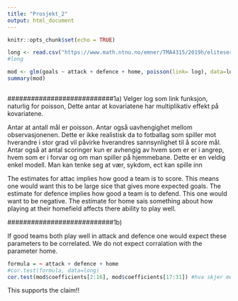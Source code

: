 ```yaml
---
title: "Prosjekt_2"
output: html_document
---
```


```r
knitr::opts_chunk$set(echo = TRUE)
```


```r
long <- read.csv("https://www.math.ntnu.no/emner/TMA4315/2019h/eliteserie.csv")
#long

mod <- glm(goals ~ attack + defence + home, poisson(link= log), data=long ) #log natural choice of link funk
summary(mod)
 
```
###########################1a)
Velger log som link funksjon, naturlig for poisson, Dette antar at kovariatene har multiplikativ effekt på kovariatene. 

Antar at antall mål er poisson. 
Antar også uavhengighet mellom observasjonenen. Dette er ikke realistisk da to fotballag som spiller mot hverandre i stor grad vil påvirke hverandres sannsynlighet til å score mål. 
Antar også at antal scoringer kun er avhengig av hvem som er er i angrep, hvem som er i forvar og om man spiller på hjemmebane. Dette er en veldig enkel modell. Man kan tenke seg at vær, sykdom, ect kan spille inn


The estimates for attac implies how good a team is to score. This means one would want this to be large sice that gives more expected goals. 
The estimate for defence implies how good a team is to defend. This one would want to be negative. 
The estimate for home sais something about how playing at their homefield affects there ability to play well. 


###########################1b)

If good teams both play well in attack and defence one would expect these parameters to be correlated. We do not expect corralation with the parameter home. 

```r
formula = ~ attack + defence + home
#cor.test(formula, data=long)
cor.test(mod$coefficients[2:16], mod$coefficients[17:31]) #hva skjer med dummi parameteren.
```

This supports the claim!!